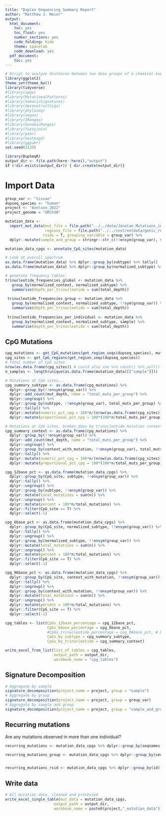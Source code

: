 ```yaml
---
title: "Duplex Sequencing Summary Report"
author: "Matthew J. Meier"
output:
  html_document:
    toc: yes
    toc_float: yes
    number_sections: yes
    code_folding: hide
    theme: spacelab
    code_download: yes
  pdf_document:
    toc: yes
---
```


```r
# Script to analyze distances between two dose groups of a chemical exposure using trinucleotide mutational patterns
library(ggplot2)
theme_set(theme_bw())
library(tidyverse)
#library(spgs)
#library(MutationalPatterns)
#library(SomaticSignatures)
#library(deconstructSigs)
#library(phyloseq)
#library(vegan)
#library(IRanges)
#library(GenomicRanges)
#library(fuzzyjoin)
#library(pamr)
#library(heatmap3)
#library(ggpubr)
set.seed(3135)

library(DupSeqR)
output_dir <- file.path(here::here(),"output")
if (!dir.exists(output_dir)) { dir.create(output_dir)}
```

# Import Data

```r
group_var <- "tissue"
dupseq_species <- "human"
project <- "Axelson_2022"
project_genome = "GRCh38"

mutation_data <-
  import_mut_data(mut_file = file.path("../../data/Jonatan_Mutations_in_blood_and_sperm_samples_221021_MM.txt"),
                  regions_file = file.path("../../inst/extdata/genic_regions_hg38.txt"),
                 rsids = T, grouping_variable = group_var) %>%
  dplyr::mutate(sample_and_group = stringr::str_c(!!ensym(group_var), sample, sep = " "))

mutation_data_cpgs <- annotate_CpG_sites(mutation_data)

```

```r

# Look at overall spectrum
as.data.frame(mutation_data) %>% dplyr::group_by(subtype) %>% tally()
as.data.frame(mutation_data) %>% dplyr::group_by(normalized_subtype) %>% tally()

# generate frequency tables
trinucleotide_frequencies_global <- mutation_data %>%
   group_by(normalized_context, normalized_subtype) %>%
   summarise(depth_per_trinucleotide = sum(total_depth))
 
 trinucleotide_frequencies_group <- mutation_data %>%
   group_by(normalized_context, normalized_subtype, !!sym(group_var)) %>%
   summarise(depth_per_trinucleotide = sum(total_depth))
 
 trinucleotide_frequencies_per_individual <- mutation_data %>%
   group_by(normalized_context, normalized_subtype, sample) %>%
   summarise(depth_per_trinucleotide = sum(total_depth))

```

## CpG Mutations

```r
cpg_mutations <- get_CpG_mutations(get_region_seqs(dupseq_species), mutation_data)
cpg_sites <- get_CpG_regions(get_region_seqs(dupseq_species))
# Total number of CpG sites
nrow(as.data.frame(cpg_sites)) # could also use %>% count() %>% pull()
n_samples <- length(unique(as.data.frame(mutation_data)[["sample"]]))

# Mutations at CpG sites...
cpg_summary_subtype <- as.data.frame(cpg_mutations) %>%
  dplyr::group_by(!!ensym(group_var)) %>%
  dplyr::add_count(mut_depth, name = "total_muts_per_group") %>%
  dplyr::ungroup() %>%
  dplyr::group_by(subtype, !!ensym(group_var), total_muts_per_group) %>%
  dplyr::tally() %>%
  dplyr::mutate(numeric_pct_cpg = 100*n/(nrow(as.data.frame(cpg_sites))*n_samples)) %>%
  dplyr::mutate(proportional_pct_cpg = 100*(100*n/total_muts_per_group)/(nrow(as.data.frame(cpg_sites))*n_samples))

# Mutations at CpG sites, broken down by trinucleotide mutation context
cpg_summary_context <- as.data.frame(cpg_mutations) %>%
  dplyr::group_by(!!ensym(group_var)) %>%
  dplyr::add_count(mut_depth, name = "total_muts_per_group") %>%
  dplyr::ungroup() %>%
  dplyr::group_by(context_with_mutation, !!ensym(group_var), total_muts_per_group) %>%
  dplyr::tally() %>%
  dplyr::mutate(numeric_pct_cpg = 100*n/(nrow(as.data.frame(cpg_sites))*n_samples)) %>%
  dplyr::mutate(proportional_pct_cpg = 100*(100*n/total_muts_per_group)/(nrow(as.data.frame(cpg_sites))*n_samples))

cpg_12base_pct <- as.data.frame(mutation_data_cpgs) %>%
  dplyr::group_by(CpG_site, subtype, !!ensym(group_var)) %>%
  dplyr::tally() %>% 
  dplyr::ungroup() %>%
  dplyr::group_by(subtype, !!ensym(group_var)) %>%
  dplyr::mutate(total_mutations = sum(n)) %>%
  dplyr::ungroup() %>%
  dplyr::mutate(percent = 100*n/total_mutations) %>%
  dplyr::filter(CpG_site == T) %>%
  dplyr::select(-1)

cpg_6base_pct <- as.data.frame(mutation_data_cpgs) %>%
  dplyr::group_by(CpG_site, normalized_subtype, !!ensym(group_var)) %>%
  dplyr::tally() %>% 
  dplyr::ungroup() %>%
  dplyr::group_by(normalized_subtype, !!ensym(group_var)) %>%
  dplyr::mutate(total_mutations = sum(n)) %>%
  dplyr::ungroup() %>%
  dplyr::mutate(percent = 100*n/total_mutations) %>%
  dplyr::filter(CpG_site == T) %>%
  dplyr::select(-1)

cpg_96base_pct <- as.data.frame(mutation_data_cpgs) %>%
  dplyr::group_by(CpG_site, context_with_mutation, !!ensym(group_var)) %>%
  dplyr::tally() %>% 
  dplyr::ungroup() %>%
  dplyr::group_by(context_with_mutation, !!ensym(group_var)) %>%
  dplyr::mutate(total_mutations = sum(n)) %>%
  dplyr::ungroup() %>%
  dplyr::mutate(percent = 100*n/total_mutations) %>%
  dplyr::filter(CpG_site == T) %>%
  dplyr::select(-1)

cpg_tables <- list(CpGs_12base_percentage = cpg_12base_pct,
                   CpGs_6base_percentage = cpg_6base_pct,
                   #CpGs_trinucleotide_percentage = cpg_96base_pct, # Data too sparse.
                   CpGs_by_subtype = cpg_summary_subtype,
                   CpGs_by_trinucleotide = cpg_summary_context)

write_excel_from_list(list_of_tables = cpg_tables,
                      output_path = output_dir,
                      workbook_name = "cpg_tables")

```

## Signature Decomposition

```r
# Aggregate by sample
signature_decomposition(project_name = project, group = "sample")
# Aggregate by group
signature_decomposition(project_name = project, group = group_var)
# Aggregate by sample and group
signature_decomposition(project_name = project, group = "sample_and_group")

```

## Recurring mutations

Are any mutations observed in more than one individual?

```r

recurring_mutations <- mutation_data_cpgs %>% dplyr::group_by(seqnames,start,end) %>% tally() %>% dplyr::arrange(-n)

recurring_mutations_group <- mutation_data_cpgs %>% dplyr::group_by(seqnames,start,end,sample) %>% tally() %>% dplyr::arrange(-n)


recurring_mutations_rsid <- mutation_data_cpgs %>% dplyr::group_by(id) %>% tally() %>% dplyr::arrange(-n)
```

## Write data

```r

# All mutation data, cleaned and processed
write_excel_single_table(mut_data = mutation_data_cpgs,
                      output_path = output_dir,
                      workbook_name = paste0(project,"_mutation_data"))

```

<div class="tocify-extend-page" data-unique="tocify-extend-page" style="height: 0;"></div>
